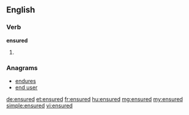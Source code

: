 ==English==

===Verb===
'''ensured'''

# {{past of|[[ensure]]}}

===Anagrams===
* [[endures#English|endures]]
* [[end user#English|end user]]

[[de:ensured]]
[[et:ensured]]
[[fr:ensured]]
[[hu:ensured]]
[[mg:ensured]]
[[my:ensured]]
[[simple:ensured]]
[[vi:ensured]]